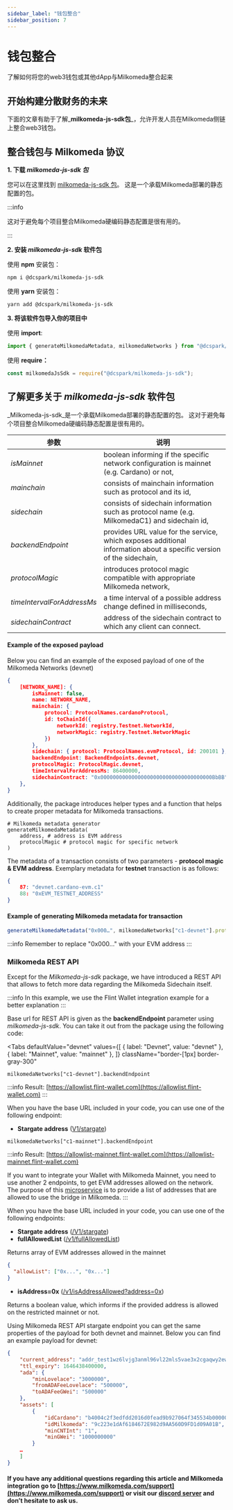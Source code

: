 ```yaml
---
sidebar_label: "钱包整合"
sidebar_position: 7
---
```



# 钱包整合

了解如何将您的web3钱包或其他dApp与Milkomeda整合起来

## 开始构建分散财务的未来

下面的文章有助于了解_**milkomeda-js-sdk包**_，允许开发人员在Milkomeda侧链上整合web3钱包。

## 整合钱包与 Milkomeda 协议

**1. 下载 _milkomeda-js-sdk 包_**

您可以在这里找到 [milkomeda-js-sdk 包](https://www.npmjs.com/package/@dcspark/milkomeda-js-sdk)。 这是一个承载Milkomeda部署的静态配置的包。

:::info

这对于避免每个项目整合Milkomeda硬编码静态配置是很有用的。

:::

**2. 安装 _milkomeda-js-sdk_ 软件包**

使用 **npm** 安装包：

```shell
npm i @dcspark/milkomeda-js-sdk
```

使用 **yarn** 安装包：

```shell
yarn add @dcspark/milkomeda-js-sdk
```

**3. 将该软件包导入你的项目中**

使用 **import**:

```js
import { generateMilkomedaMetadata, milkomedaNetworks } from "@dcspark/milkomeda-js-sdk";
```

使用 **require：**

```js
const milkomedaJsSdk = require("@dcspark/milkomeda-js-sdk");
```

## 了解更多关于 _milkomeda-js-sdk_ 软件包

_Milkomeda-js-sdk_是一个承载Milkomeda部署的静态配置的包。 这对于避免每个项目整合Milkomeda硬编码静态配置是很有用的。

| 参数                         | 说明                                                                                                                  |
| -------------------------- | ------------------------------------------------------------------------------------------------------------------- |
| _isMainnet_                | boolean informing if the specific network configuration is mainnet (e.g. Cardano) or not,                           |
| _mainchain_                | consists of mainchain information such as protocol and its id,                                                      |
| _sidechain_                | consists of sidechain information such as protocol name (e.g. MilkomedaC1) and sidechain id,                        |
| _backendEndpoint_          | provides URL value for the service, which exposes additional information about a specific version of the sidechain, |
| _protocolMagic_            | introduces protocol magic compatible with appropriate Milkomeda network,                                            |
| _timeIntervalForAddressMs_ | a time interval of a possible address change defined in milliseconds,                                               |
| _sidechainContract_        | address of the sidechain contract to which any client can connect.                                                  |

#### Example of the exposed payload

Below you can find an example of the exposed payload of one of the Milkomeda Networks (devnet)

```json
{
    [NETWORK_NAME]: {
        isMainnet: false,
        name: NETWORK_NAME,
        mainchain: {
            protocol: ProtocolNames.cardanoProtocol,
            id: toChainId({
                networkId: registry.Testnet.NetworkId,
                networkMagic: registry.Testnet.NetworkMagic
            })
        },
        sidechain: { protocol: ProtocolNames.evmProtocol, id: 200101 },
        backendEndpoint: BackendEndpoints.devnet,
        protocolMagic: ProtocolMagic.devnet,
        timeIntervalForAddressMs: 86400000,
        sidechainContract: "0x000000000000000000000000000000000000BbBB"
    },
}
```

Additionally, the package introduces helper types and a function that helps to create proper metadata for Milkomeda transactions.

```shell
# Milkomeda metadata generator
generateMilkomedaMetadata(
    address, # address is EVM address
    protocolMagic # protocol magic for specific network
)
```

The metadata of a transaction consists of two parameters - **protocol magic & EVM address**. Exemplary metadata for **testnet** transaction is as follows:

```json
{
    87: "devnet.cardano-evm.c1"
    88: "0xEVM_TESTNET_ADDRESS"
}
```

#### Example of generating Milkomeda metadata for transaction

```js
generateMilkomedaMetadata("0x000…", milkomedaNetworks["c1-devnet"].protocolMagic);
```

:::info
Remember to replace "0x000..." with your EVM address
:::

### Milkomeda REST API

Except for the _Milkomeda-js-sdk_ package, we have introduced a REST API that allows to fetch more data regarding the Milkomeda Sidechain itself.

:::info
In this example, we use the Flint Wallet integration example for a better explanation
:::

Base url for REST API is given as the **backendEndpoint** parameter using _milkomeda-js-sdk_. You can take it out from the package using the following code:

<Tabs
  defaultValue="devnet"
  values={[
    { label: "Devnet", value: "devnet" },
 { label: "Mainnet", value: "mainnet" },
 ]}
 className="border-[1px] border-gray-300"
>
<TabItem value="devnet">

```
milkomedaNetworks["c1-devnet"].backendEndpoint
```

:::info
Result: [https://allowlist.flint-wallet.com](https://allowlist.flint-wallet.com)
:::

When you have the base URL included in your code, you can use one of the following endpoint:

- **Stargate address** ([V1/stargate](https://allowlist.flint-wallet.com/v1/stargate))

</TabItem>

<TabItem value="mainnet">

```
milkomedaNetworks["c1-mainnet"].backendEndpoint
```

:::info
Result: [https://allowlist-mainnet.flint-wallet.com](https://allowlist-mainnet.flint-wallet.com)

If you want to integrate your Wallet with Milkomeda Mainnet, you need to use another 2 endpoints, to get EVM addresses allowed on the network. The purpose of this [microservice](https://github.com/dcSpark/allowedlist-service/) is to provide a list of addresses that are allowed to use the bridge in Milkomeda.
:::

When you have the base URL included in your code, you can use one of the following endpoints:

- **Stargate address** ([/V1/stargate](https://allowlist-mainnet.flint-wallet.com/v1/stargate))
- **fullAllowedList** ([/v1/fullAllowedList](https://allowlist-mainnet.flint-wallet.com/v1/fullAllowedList))

Returns array of EVM addresses allowed in the mainnet

```json
{
  "allowList": ["0x...", "0x..."]
}
```

- **isAddress=0x** ([/v1/isAddressAllowed?address=0x](https://allowlist-mainnet.flint-wallet.com/v1/isAddressAllowed?address=0x))

Returns a boolean value, which informs if the provided address is allowed on the restricted mainnet or not.

</TabItem>

</Tabs>

Using Milkomeda REST API stargate endpoint you can get the same properties of the payload for both devnet and mainnet. Below you can find an example payload for devnet:&#x20;

```json
{
    "current_address": "addr_test1wz6lvjg3anml96vl22mls5vae3x2cgaqwy2ewp5gj3fcxdcw652wz",
    "ttl_expiry": 1646438400000,
    "ada": {
        "minLovelace": "3000000",
        "fromADAFeeLovelace": "500000",
        "toADAFeeGWei": "500000"
    },
    "assets": [
        {
            "idCardano": "b4004c2f3edfdd2016d0fead9b927064f345534b000000000000000000000000",
            "idMilkomeda": "9c223e1dAf6184672E982d9AA560D9FD1d09A01B",
            "minCNTInt": "1",
            "minGWei": "1000000000"
        }
    …
    ]
}
```

#### If you have any additional questions regarding this article and Milkomeda integration go to [https://www.milkomeda.com/support](https://www.milkomeda.com/support) or visit our [discord server](https://discord.gg/4GSwPJpF) and don’t hesitate to ask us.
